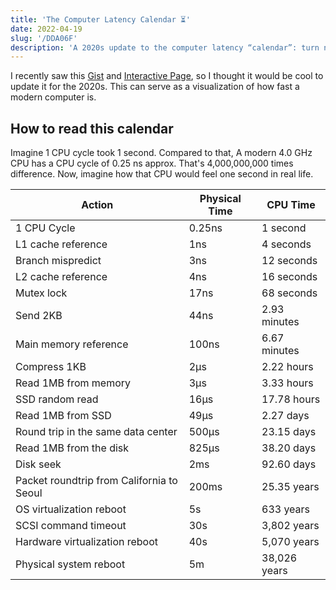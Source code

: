 ```yaml
---
title: 'The Computer Latency Calendar ⏳'
date: 2022-04-19
slug: '/DDA06F'
description: 'A 2020s update to the computer latency “calendar”: turn nanoseconds into human time to show relative costs from caches to network trips.'
---
```


I recently saw this [Gist](https://gist.github.com/hellerbarde/2843375) and [Interactive Page](https://colin-scott.github.io/personal_website/research/interactive_latency.html), so I thought it would be cool to update it for the 2020s. This can serve as a visualization of how fast a modern computer is.

## How to read this calendar

Imagine 1 CPU cycle took 1 second. Compared to that, A modern 4.0 GHz CPU has a CPU cycle of 0.25 ns approx. That's 4,000,000,000 times difference. Now, imagine how that CPU would feel one second in real life.

| Action                                    | Physical Time | CPU Time     |
| ----------------------------------------- | ------------- | ------------ |
| 1 CPU Cycle                               | 0.25ns        | 1 second     |
| L1 cache reference                        | 1ns           | 4 seconds    |
| Branch mispredict                         | 3ns           | 12 seconds   |
| L2 cache reference                        | 4ns           | 16 seconds   |
| Mutex lock                                | 17ns          | 68 seconds   |
| Send 2KB                                  | 44ns          | 2.93 minutes |
| Main memory reference                     | 100ns         | 6.67 minutes |
| Compress 1KB                              | 2μs           | 2.22 hours   |
| Read 1MB from memory                      | 3μs           | 3.33 hours   |
| SSD random read                           | 16μs          | 17.78 hours  |
| Read 1MB from SSD                         | 49μs          | 2.27 days    |
| Round trip in the same data center        | 500μs         | 23.15 days   |
| Read 1MB from the disk                    | 825μs         | 38.20 days   |
| Disk seek                                 | 2ms           | 92.60 days   |
| Packet roundtrip from California to Seoul | 200ms         | 25.35 years  |
| OS virtualization reboot                  | 5s            | 633 years    |
| SCSI command timeout                      | 30s           | 3,802 years  |
| Hardware virtualization reboot            | 40s           | 5,070 years  |
| Physical system reboot                    | 5m            | 38,026 years |
